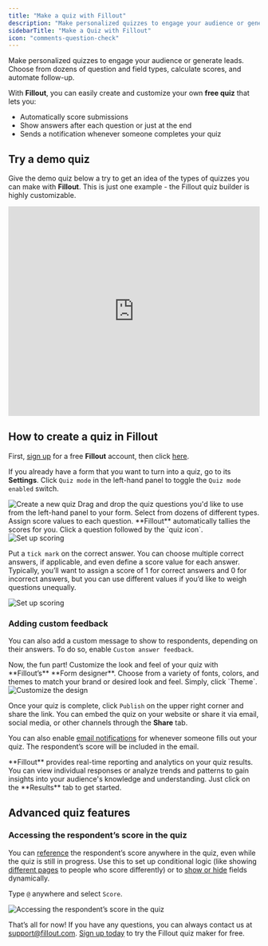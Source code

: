 ```yaml
---
title: "Make a quiz with Fillout"
description: "Make personalized quizzes to engage your audience or generate leads. Choose from dozens of question and field types, calculate scores, and automate follow-up."
sidebarTitle: "Make a Quiz with Fillout"
icon: "comments-question-check"
---
```


Make personalized quizzes to engage your audience or generate leads. Choose from dozens of question and field types, calculate scores, and automate follow-up.

With **Fillout**, you can easily create and customize your own **free quiz** that lets you:

- Automatically score submissions
- Show answers after each question or just at the end
- Sends a notification whenever someone completes your quiz

## Try a demo quiz

Give the demo quiz below a try to get an idea of the types of quizzes you can make with **Fillout**. This is just one example - the Fillout quiz builder is highly customizable.

<Frame>
  <iframe class="notion-asset-object-fit" src="https://forms.fillout.com/t/fLr5WSFq7nus" title="iframe embed" frameborder="0" allowfullscreen="" loading="lazy" scrolling="auto" width="100%" height="420"></iframe>
</Frame>

## How to create a quiz in Fillout

<Steps>
  <Step title="Create a new quiz">

First, [sign up](https://build.fillout.com/signup) for a free **Fillout** account, then click [here](https://build.fillout.com/new/).

If you already have a form that you want to turn into a quiz, go to its **Settings**. Click `Quiz mode` in the left-hand panel to toggle the `Quiz mode enabled` switch.

<Frame>
  <img src="/images/guides/image-59.png" alt="Create a new quiz" />
</Frame>
  </Step>
  <Step title="Add your questions">
  Drag and drop the quiz questions you'd like to use from the left-hand panel to your form. Select from dozens of different types.

  </Step>
  <Step title="Set up scoring">
  Assign score values to each question. **Fillout** automatically tallies the scores for you. Click a question followed by the `quiz icon`.

  <Frame>
    <img src="/images/guides/image-60.png" alt="Set up scoring" />
  </Frame>

  Put a `tick mark` on the correct answer. You can choose multiple correct answers, if applicable, and even define a score value for each answer. Typically, you’ll want to assign a score of 1 for correct answers and 0 for incorrect answers, but you can use different values if you’d like to weigh questions unequally.

  <Frame>
    <img src="/images/guides/image-61.png" alt="Set up scoring" />
  </Frame>

  ### Adding custom feedback

  You can also add a custom message to show to respondents, depending on their answers. To do so, enable `Custom answer feedback`.

  </Step>

  <Step title="Customize the design">
  Now, the fun part! Customize the look and feel of your quiz with **Fillout’s** **Form designer**. Choose from a variety of fonts, colors, and themes to match your brand or desired look and feel. Simply, click `Theme`.

  <Frame>
    <img src="/images/guides/image-62.png" alt="Customize the design" />
  </Frame>

  </Step>

  <Step title="Publish and share">

  Once your quiz is complete, click `Publish` on the upper right corner and share the link. You can embed the quiz on your website or share it via email, social media, or other channels through the **Share** tab.

  You can also enable [email notifications](/help/email-notifications) for whenever someone fills out your quiz. The respondent’s score will be included in the email.
  </Step>

  <Step title="Review and analyze results">
  **Fillout** provides real-time reporting and analytics on your quiz results. You can view individual responses or analyze trends and patterns to gain insights into your audience's knowledge and understanding. Just click on the **Results** tab to get started.
  </Step>

</Steps>

## Advanced quiz features

### Accessing the respondent’s score in the quiz

You can [reference](/help/answer-piping) the respondent’s score anywhere in the quiz, even while the quiz is still in progress. Use this to set up conditional logic (like showing [different pages](/help/page-logic) to people who score differently) or to [show or hide](/help/conditional-hiding) fields dynamically.

Type `@` anywhere and select `Score`.

<Frame>
  <img src="/images/guides/image-63.png" alt="Accessing the respondent’s score in the quiz" />
</Frame>

That’s all for now! If you have any questions, you can always contact us at support@fillout.com. [Sign up today](https://build.fillout.com/signup) to try the Fillout quiz maker for free.
